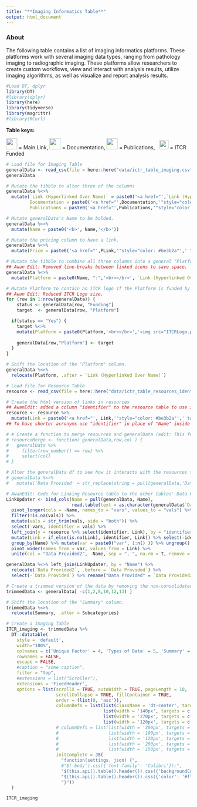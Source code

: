 ```yaml
---
title: "**Imaging Informatics Table**"
output: html_document
---
```


### **About**

The following table contains a list of imaging informatics platforms. These platforms work with several imaging data types, ranging from pathology imaging to radiographic imaging. These platforms allow researchers to create custom workflows, view and interact with analysis results, utilize imaging algorithms, as well as visualize and report analysis results. 

```r
#Load DT, dplyr
library(DT)
#library(dplyr) 
library(here)
library(tidyverse)
library(magrittr)
#library(RCurl)
```

**Table keys:** 
<div title="Table keys"> 
<img src="resources/images/Hyperlink2.png"  height="30"> </img> = Main Link, <img src="resources/images/Documentation2.png" height="30"> </img> = Documentation, <img src="resources/images/Publication2.png" height="30"> </img> = Publications, &nbsp; <img src="ITCRLogo.png" height="25"> </img> = ITCR Funded
</div>

```r
# Load file for Imaging Table
generalData <- read_csv(file = here::here("data/ictr_table_imaging.csv"))
generalData

# Mutate the tibble to alter three of the columns
generalData %<>%
  mutate(`Link (Hyperlinked Over Name)` = paste0('<a href="',`Link (Hyperlinked Over Name)`,'"style="color: #be3b2a"',' target="_blank"','<div title="Main Link"> </div>','<img src="resources/images/Hyperlink2.png"  height="30"> </img>', '</a>'),
         Documentation = paste0('<a href="',Documentation,'"style="color: #be3b2a"','target="_blank"','<div title="Documentation"> </div>','<img src="resources/images/Documentation2.png" height="30"> </img>', '</a>'),
         Publications = paste0('<a href="',Publications,'"style="color: #be3b2a"', 'target="_blank"','<div title="Publications"> </div>','<img src="resources/images/Publication2.png" height="30"> </img>', '</a>'))

# Mutate generalData's Name to be bolded.
generalData %<>%
  mutate(Name = paste0('<b>', Name,'</b>'))

# Mutate the pricing column to have a link.
generalData %<>%
  mutate(Price = paste0('<a href="',PLink,'"style="color: #be3b2a"',' target="_blank"','<div title="Pricing Link"> </div>', Price,'</a>'))

# Mutate the tibble to combine all three columns into a general "Platform" column.
## Awan Edit: Removed line-breaks between linked icons to save space.
generalData %<>%
  mutate(Platform = paste0(Name, ":",'<br></br>', `Link (Hyperlinked Over Name)`, Documentation, Publications))

# Mutate Platform to contain an ITCR logo if the Platform is funded by ITCR.
## Awan Edit: Reduced ITCR Logo size.
for (row in 1:nrow(generalData)) {
    status <- generalData[row, "Funding"]
    target  <- generalData[row, "Platform"]

  if(status == "Yes") {
    target %<>%
    mutate(Platform = paste0(Platform,'<br></br>','<img src="ITCRLogo.png" height="40"> </img>'))
    
    generalData[row,"Platform"] <- target
  }
}

# Shift the location of the "Platform" column. 
generalData %<>%
  relocate(Platform, .after = `Link (Hyperlinked Over Name)`)

# Load file for Resource Table
resource <- read_csv(file = here::here("data/ictr_table_resources_identifier.csv"))

# Create the html version of links in resources
## AwanEdit: added a column "identifier" to the resource table to use it as a merge key variable with the Data provided column entries in other tables
resource <- resource %>% 
  mutate(Link = paste0('<a href="', Link,'"style="color: #be3b2a"',' target="_blank"','<div title="Resource Link"> </div>',Name,'</a>'))
## To have shorter acronyms use "identifier" in place of "Name" inside 'mutate'

# # Create a function to merge resources and generalData (edit: This function seems redundant)
# resourceMerge <- function( generalData,row,col ) {
#   generalData %>%
#     filter(row_number() == row) %>%
#     select(col)
# }

# Alter the generalData df to see how it interacts with the resources tab. 
# generalData %<>% 
#   mutate('Data Provided' = str_replace(string = pull(generalData,'Data Provided'), pattern = "TCGA", replacement = str_subset(string = pull(resource,Link), pattern = "tcga")[1]))

# AwanEdit: Code for Linking Resource table to the other tables' Data Provided column
LinkUpdater <- bind_cols(Name = pull(generalData, Name), 
                         read.table(text = as.character(generalData$`Data Provided`), sep = ",", as.is = TRUE, fill = TRUE, na.strings = "")) %>% 
  pivot_longer(cols = -Name, names_to = "vars", values_to = "vals") %>% 
  filter(!is.na(vals)) %>% 
  mutate(vals = str_trim(vals, side = "both")) %>% 
  select(-vars, identifier = vals) %>% 
  left_join(y = resource %>% select(identifier, Link), by = "identifier") %>% 
  mutate(Link = if_else(is.na(Link), identifier, Link)) %>% select(-identifier) %>% 
  group_by(Name) %>% mutate(var = paste0("var", 1:n() )) %>% ungroup() %>% relocate(var) %>% 
  pivot_wider(names_from = var, values_from = Link) %>% 
  unite(col = "Data Provided2", -Name, sep = ", ", na.rm = T, remove = T) 

generalData %<>% left_join(LinkUpdater, by = "Name") %>% 
  relocate(`Data Provided2`, .before = `Data Provided`) %>% 
  select(-`Data Provided`) %>% rename("Data Provided" = `Data Provided2`)

# Create a trimmed version of the data by removing the non-consolidated columns.
trimmedData <- generalData[ -c(1,2,8,10,12,13) ]

# Shift the location of the "Summary" column.
trimmedData %<>%
  relocate(Summary, .after = Subcategories)
```

```r
# Create a Imaging Table
ITCR_imaging <- trimmedData %>%
  DT::datatable(
    style = 'default',
    width="100%",
    colnames = c('Unique Factor' = 4, 'Types of Data' = 5, 'Summary' = 3),
    rownames = FALSE,
    escape = FALSE,
    #caption = "some caption",
    filter = "top",
    #extensions = list("Scroller"),
    extensions = 'FixedHeader',
    options = list(scrollX = TRUE, autoWidth = TRUE, pageLength = 10,
                   scrollCollapse = TRUE, fillContainer = TRUE,
                   order = (list(0, 'asc')),
                   columnDefs = list(list(className = 'dt-center', targets = "_all"),
                                     list(width = '140px', targets = c(0)) , 
                                     list(width = '270px', targets = c(2)) , 
                                     list(width = '120px', targets = c(3))),
                   # columnDefs = list(list(width = '300px', targets = c(2)),
                   #                   list(width = '100px', targets = c(4,5)),
                   #                   list(width = '120px', targets = c(0)),
                   #                   list(width = '200px', targets = c(3)),
                   #                   list(width = '150px', targets = "_all")),
                   initComplete = JS(
                     "function(settings, json) {",
                     #"$('body').css({'font-family': 'Calibri'});",
                     "$(this.api().table().header()).css({'backgroundColor': '#3f546f'});",
                     "$(this.api().table().header()).css({'color': '#fff'});",
                     "}"))
  )
```

```r
ITCR_imaging
```
